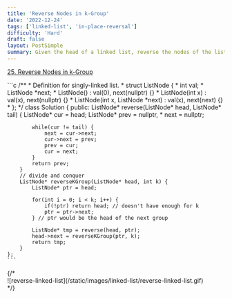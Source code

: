 ```yaml
---
title: 'Reverse Nodes in k-Group'
date: '2022-12-24'
tags: ['linked-list', 'in-place-reversal']
difficulty: 'Hard'
draft: false
layout: PostSimple
summary: Given the head of a linked list, reverse the nodes of the list k at a time, and return the modified list.
---
```


[25. Reverse Nodes in k-Group](https://leetcode.com/problems/reverse-nodes-in-k-group/)


<div className="grid grid-cols-5">
  <div className="col-span-5">
    ```c
    /**
    * Definition for singly-linked list.
    * struct ListNode {
    *     int val;
    *     ListNode *next;
    *     ListNode() : val(0), next(nullptr) {}
    *     ListNode(int x) : val(x), next(nullptr) {}
    *     ListNode(int x, ListNode *next) : val(x), next(next) {}
    * };
    */
    class Solution {
    public:
        ListNode* reverse(ListNode* head, ListNode* tail) {
            ListNode* cur = head;
            ListNode* prev = nullptr, * next = nullptr;
            
            while(cur != tail) {
                next = cur->next;
                cur->next = prev;
                prev = cur;
                cur = next;
            }
            return prev;
        }
        // divide and conquer
        ListNode* reverseKGroup(ListNode* head, int k) {
            ListNode* ptr = head;
            
            for(int i = 0; i < k; i++) {
                if(!ptr) return head; // doesn't have enough for k
                ptr = ptr->next;
            } // ptr would be the head of the next group
            
            ListNode* tmp = reverse(head, ptr);
            head->next = reverseKGroup(ptr, k);
            return tmp;
        }
    };
    ```
  </div>
  {/* <div className="col-span-2">
    ![reverse-linked-list](/static/images/linked-list/reverse-linked-list.gif)
  </div> */}
</div>